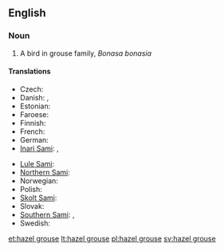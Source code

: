 ==English==
{{wikipedia}}

===Noun===
{{en-noun|sg=[[hazel]] [[grouse]]}}

# A bird in grouse family, ''Bonasa bonasia''

====Translations====
{{trans-top|bird}}
* Czech: {{t|cs|jeřábek lesní|m}}
* Danish: {{t|da|hjerpe|c}}, {{t|da|jærpe|c}}
* Estonian: {{t-|et|laanepüü}}
* Faroese: {{t|fo|jarpi|m}}
* Finnish: {{t+|fi|pyy}}
* French: {{t-|fr|gélinotte des bois|f}}
* German: {{t+|de|Haselhuhn|n}}
* [[Inari Sami]]: {{tø|smn|puágui}}, {{tø|smn|pagoi}}
{{trans-mid}}
* [[Lule Sami]]: {{tø|smj|bákkoj}}
* [[Northern Sami]]: {{tø|se|bakku}}
* Norwegian: {{t|no|jerpe|m|f}}
* Polish: {{t+|pl|jarząbek|m}}
* [[Skolt Sami]]: {{tø|sms|pââgg}}
* Slovak: {{t|sk|jariabok hôrny|m}}
* [[Southern Sami]]: {{tø|sma|brorke}}, {{tø|sma|frorke}}
* Swedish: {{t+|sv|järpe|c}}
{{trans-bottom}}

[[et:hazel grouse]]
[[lt:hazel grouse]]
[[pl:hazel grouse]]
[[sv:hazel grouse]]